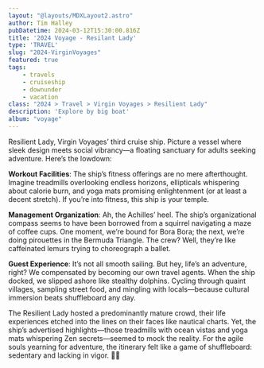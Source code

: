 ```yaml
---
layout: "@layouts/MDXLayout2.astro"
author: Tim Halley
pubDatetime: 2024-03-12T15:30:00.816Z
title: '2024 Voyage - Resilant Lady'
type: 'TRAVEL'
slug: "2024-VirginVoyages"
featured: true
tags:
    - travels
    - cruiseship
    - downunder
    - vacation
class: "2024 > Travel > Virgin Voyages > Resilient Lady"
description: 'Explore by big boat'
album: "voyage"
---
```


Resilient Lady, Virgin Voyages’ third cruise ship. Picture a vessel where sleek design meets social vibrancy—a floating sanctuary for adults seeking adventure. Here’s the lowdown:

**Workout Facilities**: The ship’s fitness offerings are no mere afterthought. Imagine treadmills overlooking endless horizons, ellipticals whispering about calorie burn, and yoga mats promising enlightenment (or at least a decent stretch). If you’re into fitness, this ship is your temple.

**Management Organization**: Ah, the Achilles’ heel. The ship’s organizational compass seems to have been borrowed from a squirrel navigating a maze of coffee cups. One moment, we’re bound for Bora Bora; the next, we’re doing pirouettes in the Bermuda Triangle. The crew? Well, they’re like caffeinated lemurs trying to choreograph a ballet.

**Guest Experience**: It’s not all smooth sailing. But hey, life’s an adventure, right? We compensated by becoming our own travel agents. When the ship docked, we slipped ashore like stealthy dolphins. Cycling through quaint villages, sampling street food, and mingling with locals—because cultural immersion beats shuffleboard any day.

The Resilient Lady hosted a predominantly mature crowd, their life experiences etched into the lines on their faces like nautical charts. Yet, the ship’s advertised highlights—those treadmills with ocean vistas and yoga mats whispering Zen secrets—seemed to mock the reality. For the agile souls yearning for adventure, the itinerary felt like a game of shuffleboard: sedentary and lacking in vigor. 🌊⚓